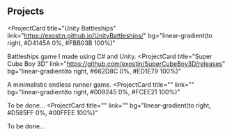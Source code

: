 ## Projects

<ProjectCard
  title="Unity Battleships"
  link="https://exostin.github.io/UnityBattleships/"
  bg="linear-gradient(to right, #D4145A 0%, #FBB03B 100%)"
>
  Battleships game I made using C# and Unity.
</ProjectCard>
<ProjectCard
  title="Super Cube Boy 3D"
  link="https://github.com/exostin/SuperCubeBoy3D/releases"
  bg="linear-gradient(to right, #662D8C 0%, #ED1E79 100%)"
>
  A minimalistic endless runner game.
</ProjectCard>
<ProjectCard
  title=""
  link=""
  bg="linear-gradient(to right, #009245 0%, #FCEE21 100%)"
>
  To be done...
</ProjectCard>
<ProjectCard
  title=""
  link=""
  bg="linear-gradient(to right, #D585FF 0%, #00FFEE 100%)"
>
  To be done...
</ProjectCard>

